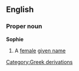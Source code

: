 ==English==
===Proper noun===
'''Sophie'''
#A [[female]] [[given name]]
[[Category:Greek derivations]]
